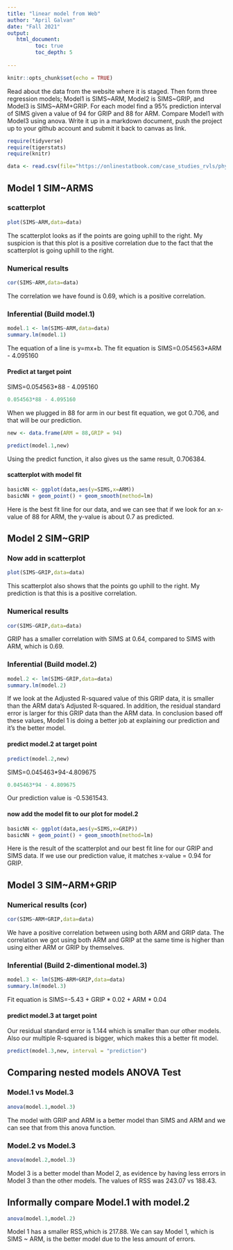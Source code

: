 ```yaml
---
title: "linear model from Web"
author: "April Galvan"
date: "Fall 2021"
output:
   html_document:
         toc: true
         toc_depth: 5
        
---
```


```r
knitr::opts_chunk$set(echo = TRUE)
```

Read about the data from the website where it is staged.  Then form three regression models; Model1 is SIMS~ARM, Model2 is SIMS~GRIP, and Model3 is SIMS~ARM+GRIP. For each model find a 95% prediction interval of SIMS given a value of 94  for GRIP and 88 for ARM. Compare Model1 with Model3 using anova. Write it up in a markdown document, push the project up to your github account and submit it back to canvas as link. 

 


```r
require(tidyverse)
require(tigerstats)
require(knitr)

```

```r
data <- read.csv(file="https://onlinestatbook.com/case_studies_rvls/physical_strength/data.txt",sep="",header=TRUE)  

```

## Model 1 SIM~ARMS

### scatterplot

```r
plot(SIMS~ARM,data=data)
```

The scatterplot looks as if the points are going uphill to the right. My suspicion is that this plot is a positive correlation due to the fact that the scatterplot is going uphill to the right.

### Numerical results

```r
cor(SIMS~ARM,data=data)
```

The correlation we have found is 0.69, which is a positive correlation.

### Inferential  (Build model.1)

```r
model.1 <- lm(SIMS~ARM,data=data)
summary.lm(model.1)
```

The equation of a line is y=mx+b.
The fit equation is SIMS=0.054563*ARM - 4.095160

#### Predict at target point

SIMS=0.054563*88 - 4.095160

```r
0.054563*88 - 4.095160
```

When we plugged in 88 for arm in our best fit equation, we got 0.706, and that will be our prediction.

```r
new <- data.frame(ARM = 88,GRIP = 94)
```

```r
predict(model.1,new)
```

Using the predict function, it also gives us the same result, 0.706384.

#### scatterplot with model fit

```r
basicNN <- ggplot(data,aes(y=SIMS,x=ARM))
basicNN + geom_point() + geom_smooth(method=lm)
```

Here is the best fit line for our data, and we can see that if we look for an x-value of 88 for ARM, the y-value is about 0.7 as predicted.


## Model 2 SIM~GRIP

### Now add in scatterplot

```r
plot(SIMS~GRIP,data=data)
```

This scatterplot also shows that the points go uphill to the right. My prediction is that this is a positive correlation.

### Numerical results 

```r
cor(SIMS~GRIP,data=data)
```

GRIP has a smaller correlation with SIMS at 0.64, compared to SIMS with ARM, which is 0.69.

### Inferential  (Build model.2)

```r
model.2 <- lm(SIMS~GRIP,data=data)
summary.lm(model.2)
```  

If we look at the Adjusted R-squared value of this GRIP data, it is smaller than the ARM data's Adjusted R-squared. In addition, the residual standard error is larger for this GRIP data than the ARM data. In conclusion based off these values, Model 1 is doing a better job at explaining our prediction and it's the better model. 

#### predict model.2 at target point

```r
predict(model.2,new)
```

SIMS=0.045463*94-4.809675

```r
0.045463*94 - 4.809675
```

Our prediction value is -0.5361543.

#### now add the model fit to our plot for model.2

```r
basicNN <- ggplot(data,aes(y=SIMS,x=GRIP))
basicNN + geom_point() + geom_smooth(method=lm)
```

Here is the result of the scatterplot and our best fit line for our GRIP and SIMS data. If we use our prediction value, it matches x-value = 0.94 for GRIP.

## Model 3 SIM~ARM+GRIP

### Numerical results (cor)

```r
cor(SIMS~ARM+GRIP,data=data)
```

We have a positive correlation between using both ARM and GRIP data. The correlation we got using both ARM and GRIP at the same time is higher than using either ARM or GRIP by themselves.

### Inferential  (Build 2-dimentional model.3)

```r
model.3 <- lm(SIMS~ARM+GRIP,data=data)
summary.lm(model.3)
```  

Fit equation is SIMS=-5.43 + GRIP * 0.02 + ARM * 0.04

#### predict model.3 at target point

Our residual standard error is 1.144 which is smaller than our other models. Also our multiple R-squared is bigger, which makes this a better fit model.

```r
predict(model.3,new, interval = "prediction")
```

## Comparing nested models ANOVA Test

### Model.1 vs Model.3

```r
anova(model.1,model.3)
```

The model with GRIP and ARM is a better model than SIMS and ARM and we can see that from this anova function.

### Model.2 vs Model.3

```r
anova(model.2,model.3)
```

Model 3 is a better model than Model 2, as evidence by having less errors in Model 3 than the other models. The values of RSS was 243.07 vs 188.43.

## Informally compare Model.1 with model.2

```r
anova(model.1,model.2)
```

Model 1 has a smaller RSS,which is 217.88. We can say Model 1, which is SIMS ~ ARM, is the better model due to the less amount of errors.

